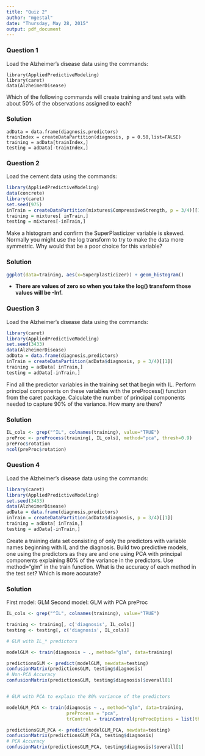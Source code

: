 ```yaml
---
title: "Quiz 2"
author: "mgestal"
date: "Thursday, May 28, 2015"
output: pdf_document
---
```


### Question 1

Load the Alzheimer's disease data using the commands:

```
library(AppliedPredictiveModeling)
library(caret)
data(AlzheimerDisease)
```
Which of the following commands will create training and test sets with about 50% of the observations assigned to each?

### Solution

```
adData = data.frame(diagnosis,predictors)
trainIndex = createDataPartition(diagnosis, p = 0.50,list=FALSE)
training = adData[trainIndex,]
testing = adData[-trainIndex,]
```

### Question 2

Load the cement data using the commands:

```r
library(AppliedPredictiveModeling)
data(concrete)
library(caret)
set.seed(975)
inTrain = createDataPartition(mixtures$CompressiveStrength, p = 3/4)[[1]]
training = mixtures[ inTrain,]
testing = mixtures[-inTrain,]
```

Make a histogram and confirm the SuperPlasticizer variable is skewed. Normally you might use the log transform to try to make the data more symmetric. Why would that be a poor choice for this variable?


### Solution

```r
ggplot(data=training, aes(x=Superplasticizer)) + geom_histogram() 
```

* **There are values of zero so when you take the log() transform those values will be -Inf.**


### Question 3

Load the Alzheimer's disease data using the commands:

```r
library(caret)
library(AppliedPredictiveModeling)
set.seed(3433)
data(AlzheimerDisease)
adData = data.frame(diagnosis,predictors)
inTrain = createDataPartition(adData$diagnosis, p = 3/4)[[1]]
training = adData[ inTrain,]
testing = adData[-inTrain,]
```

Find all the predictor variables in the training set that begin with IL. Perform principal components on these variables with the preProcess() function from the caret package. Calculate the number of principal components needed to capture 90% of the variance. How many are there?

### Solution

```r
IL_cols <- grep("^IL", colnames(training), value="TRUE")
preProc <- preProcess(training[, IL_cols], method="pca", thresh=0.9)
preProc$rotation
ncol(preProc$rotation)
```

### Question 4

Load the Alzheimer's disease data using the commands:

```r
library(caret)
library(AppliedPredictiveModeling)
set.seed(3433)
data(AlzheimerDisease)
adData = data.frame(diagnosis,predictors)
inTrain = createDataPartition(adData$diagnosis, p = 3/4)[[1]]
training = adData[ inTrain,]
testing = adData[-inTrain,]
```

Create a training data set consisting of only the predictors with variable names beginning with IL and the diagnosis. Build two predictive models, one using the predictors as they are and one using PCA with principal components explaining 80% of the variance in the predictors. Use method="glm" in the train function. What is the accuracy of each method in the test set? Which is more accurate?

### Solution

First model: GLM
Second model: GLM with PCA preProc

```r
IL_cols <- grep("^IL", colnames(training), value="TRUE")

training <- training[, c('diagnosis', IL_cols)]
testing <- testing[, c('diagnosis', IL_cols)]

# GLM with IL_* predictors

modelGLM <- train(diagnosis ~ ., method="glm", data=training)

predictionsGLM <- predict(modelGLM, newdata=testing)
confusionMatrix(predictionsGLM, testing$diagnosis)
# Non-PCA Accuracy 
confusionMatrix(predictionsGLM, testing$diagnosis)$overall[1]


# GLM with PCA to explain the 80% variance of the predictors

modelGLM_PCA <- train(diagnosis ~ ., method="glm", data=training,
                      preProcess = "pca",
                      trControl = trainControl(preProcOptions = list(thresh = 0.8)))

predictionsGLM_PCA <- predict(modelGLM_PCA, newdata=testing)
confusionMatrix(predictionsGLM_PCA, testing$diagnosis)
# PCA Accuracy
confusionMatrix(predictionsGLM_PCA, testing$diagnosis)$overall[1]

```